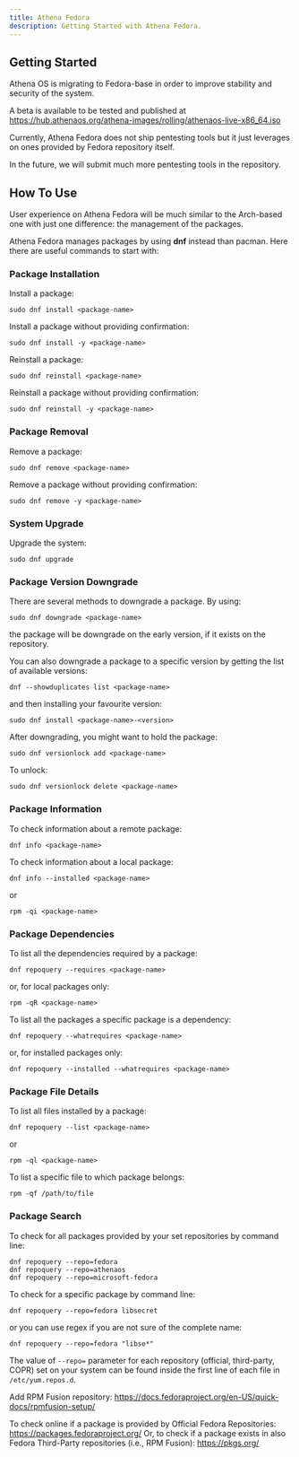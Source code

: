 ```yaml
---
title: Athena Fedora
description: Getting Started with Athena Fedora.
---
```


## Getting Started

Athena OS is migrating to Fedora-base in order to improve stability and security of the system.

A beta is available to be tested and published at https://hub.athenaos.org/athena-images/rolling/athenaos-live-x86_64.iso

Currently, Athena Fedora does not ship pentesting tools but it just leverages on ones provided by Fedora repository itself.

In the future, we will submit much more pentesting tools in the repository.

## How To Use

User experience on Athena Fedora will be much similar to the Arch-based one with just one difference: the management of the packages.

Athena Fedora manages packages by using **dnf** instead than pacman. Here there are useful commands to start with:

### Package Installation

Install a package:
```shell
sudo dnf install <package-name>
```
Install a package without providing confirmation:
```shell
sudo dnf install -y <package-name>
```

Reinstall a package:
```shell
sudo dnf reinstall <package-name>
```
Reinstall a package without providing confirmation:
```shell
sudo dnf reinstall -y <package-name>
```

### Package Removal

Remove a package:
```shell
sudo dnf remove <package-name>
```
Remove a package without providing confirmation:
```shell
sudo dnf remove -y <package-name>
```

### System Upgrade

Upgrade the system:
```shell
sudo dnf upgrade
```

### Package Version Downgrade

There are several methods to downgrade a package. By using:
```shell
sudo dnf downgrade <package-name>
```
the package will be downgrade on the early version, if it exists on the repository.

You can also downgrade a package to a specific version by getting the list of available versions:
```shell
dnf --showduplicates list <package-name>
```
and then installing your favourite version:
```shell
sudo dnf install <package-name>-<version>
```

After downgrading, you might want to hold the package:
```shell
sudo dnf versionlock add <package-name>
```
To unlock:
```shell
sudo dnf versionlock delete <package-name>
```

### Package Information

To check information about a remote package:
```shell
dnf info <package-name>
```

To check information about a local package:
```shell
dnf info --installed <package-name>
```
or
```shell
rpm -qi <package-name>
```

### Package Dependencies

To list all the dependencies required by a package:
```shell
dnf repoquery --requires <package-name>
```
or, for local packages only:
```shell
rpm -qR <package-name>
```

To list all the packages a specific package is a dependency:
```shell
dnf repoquery --whatrequires <package-name>
```
or, for installed packages only:
```shell
dnf repoquery --installed --whatrequires <package-name>
```

### Package File Details

To list all files installed by a package:
```shell
dnf repoquery --list <package-name>
```
or
```shell
rpm -ql <package-name>
```

To list a specific file to which package belongs:
```shell
rpm -qf /path/to/file
```

### Package Search

To check for all packages provided by your set repositories by command line:
```shell
dnf repoquery --repo=fedora 
dnf repoquery --repo=athenaos
dnf repoquery --repo=microsoft-fedora
```

To check for a specific package by command line:
```shell
dnf repoquery --repo=fedora libsecret
```
or you can use regex if you are not sure of the complete name:
```shell
dnf repoquery --repo=fedora "libse*"
```
The value of `--repo=` parameter for each repository (official, third-party, COPR) set on your system can be found inside the first line of each file in `/etc/yum.repos.d`.

Add RPM Fusion repository: https://docs.fedoraproject.org/en-US/quick-docs/rpmfusion-setup/

To check online if a package is provided by Official Fedora Repositories: https://packages.fedoraproject.org/
Or, to check  if a package exists in also Fedora Third-Party repositories (i.e., RPM Fusion): https://pkgs.org/

<ImageComponent />

